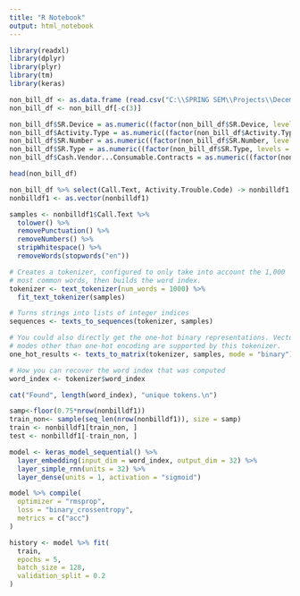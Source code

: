 ---
title: "R Notebook"
output: html_notebook
---

```{r}
library(readxl)
library(dplyr)
library(plyr)
library(tm)
library(keras)
```


```{r}
non_bill_df <- as.data.frame (read.csv("C:\\SPRING SEM\\Projects\\December Non-bill calls.csv")) 
non_bill_df <- non_bill_df[-c(3)] 
```


```{r}
non_bill_df$SR.Device = as.numeric((factor(non_bill_df$SR.Device, levels = unique(non_bill_df$SR.Device))))
non_bill_df$Activity.Type = as.numeric((factor(non_bill_df$Activity.Type, levels = unique(non_bill_df$Activity.Type))))
non_bill_df$SR.Number = as.numeric((factor(non_bill_df$SR.Number, levels = unique(non_bill_df$SR.Number))))
non_bill_df$SR.Type = as.numeric((factor(non_bill_df$SR.Type, levels = unique(non_bill_df$SR.Type))))
non_bill_df$Cash.Vendor...Consumable.Contracts = as.numeric((factor(non_bill_df$Cash.Vendor...Consumable.Contracts, levels = unique(non_bill_df$Cash.Vendor...Consumable.Contracts))))

```


```{r}
head(non_bill_df)
```

```{r}
non_bill_df %>% select(Call.Text, Activity.Trouble.Code) -> nonbilldf1
nonbilldf1 <- as.vector(nonbilldf1)
```

```{r}
samples <- nonbilldf1$Call.Text %>%
  tolower() %>%
  removePunctuation() %>%
  removeNumbers() %>%
  stripWhitespace() %>%
  removeWords(stopwords("en"))
```

```{r}


# Creates a tokenizer, configured to only take into account the 1,000 
# most common words, then builds the word index.
tokenizer <- text_tokenizer(num_words = 1000) %>%
  fit_text_tokenizer(samples)

# Turns strings into lists of integer indices
sequences <- texts_to_sequences(tokenizer, samples)

# You could also directly get the one-hot binary representations. Vectorization 
# modes other than one-hot encoding are supported by this tokenizer.
one_hot_results <- texts_to_matrix(tokenizer, samples, mode = "binary")

# How you can recover the word index that was computed
word_index <- tokenizer$word_index

cat("Found", length(word_index), "unique tokens.\n")
```
```{r}
samp<-floor(0.75*nrow(nonbilldf1))
train_non<- sample(seq_len(nrow(nonbilldf1)), size = samp)
train <- nonbilldf1[train_non, ]
test <- nonbilldf1[-train_non, ]
```

```{r}
model <- keras_model_sequential() %>%
  layer_embedding(input_dim = word_index, output_dim = 32) %>%
  layer_simple_rnn(units = 32) %>%
  layer_dense(units = 1, activation = "sigmoid")

model %>% compile(
  optimizer = "rmsprop",
  loss = "binary_crossentropy",
  metrics = c("acc")
)

history <- model %>% fit(
  train,
  epochs = 5,
  batch_size = 128,
  validation_split = 0.2
)
```
